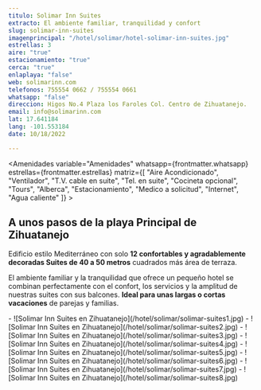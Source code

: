 ```yaml
---
titulo: Solimar Inn Suites
extracto: El ambiente familiar, tranquilidad y confort
slug: solimar-inn-suites
imagenprincipal: "/hotel/solimar/hotel-solimar-inn-suites.jpg"
estrellas: 3
aire: "true"
estacionamiento: "true"
cerca: "true"
enlaplaya: "false"
web: solimarinn.com
telefonos: 755554 0662 / 755554 0661
whatsapp: "false"
direccion: Higos No.4 Plaza los Faroles Col. Centro de Zihuatanejo.
email: info@solimarinn.com
lat: 17.641184
lang: -101.553184
date: 10/18/2022

---
```



<Amenidades variable="Amenidades" whatsapp={frontmatter.whatsapp} estrellas={frontmatter.estrellas} matriz={[ "Aire Acondicionado", "Ventilador", "T.V. cable en suite", "Tel. en suite", "Cocineta opcional", "Tours", "Alberca", "Estacionamiento", "Medico a solicitud", "Internet", "Agua caliente" ]} > 


## A unos pasos de la playa Principal de Zihuatanejo

Edificio estilo Mediterráneo con solo **12 confortables y agradablemente decoradas Suites de 40 a 50 metros** cuadrados más área de terraza.

El ambiente familiar y la tranquilidad que ofrece un pequeño hotel se combinan perfectamente con el confort, los servicios y la amplitud de nuestras suites con sus balcones. **Ideal para unas largas o cortas vacaciones** de parejas y familias. 


</Amenidades>

<Galeria>
-  ![Solimar Inn Suites en Zihuatanejo](/hotel/solimar/solimar-suites1.jpg)
- ![Solimar Inn Suites en Zihuatanejo](/hotel/solimar/solimar-suites2.jpg)
- ![Solimar Inn Suites en Zihuatanejo](/hotel/solimar/solimar-suites3.jpg)
- ![Solimar Inn Suites en Zihuatanejo](/hotel/solimar/solimar-suites4.jpg)
- ![Solimar Inn Suites en Zihuatanejo](/hotel/solimar/solimar-suites5.jpg)
- ![Solimar Inn Suites en Zihuatanejo](/hotel/solimar/solimar-suites6.jpg)
- ![Solimar Inn Suites en Zihuatanejo](/hotel/solimar/solimar-suites7.jpg)
- ![Solimar Inn Suites en Zihuatanejo](/hotel/solimar/solimar-suites8.jpg)
</Galeria>